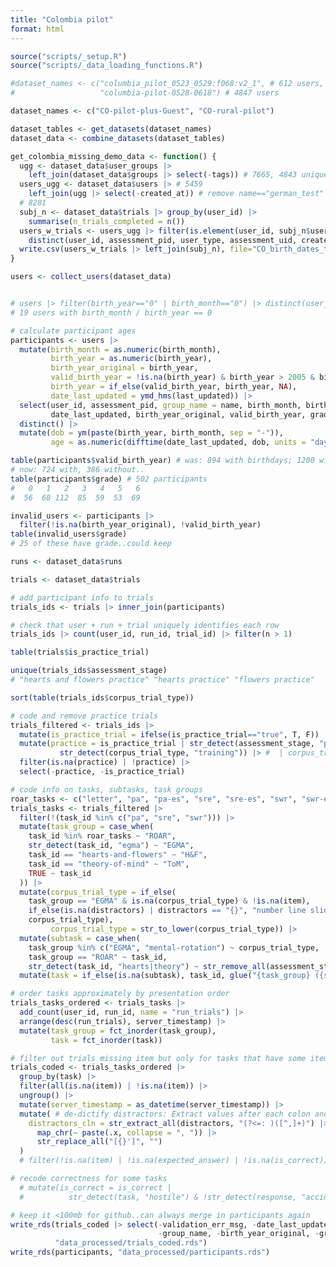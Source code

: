 ```yaml
---
title: "Colombia pilot"
format: html
---
```

  
```r
source("scripts/_setup.R")
source("scripts/_data_loading_functions.R")
```

```r
#dataset_names <- c("columbia_pilot_0523_0529:f068:v2_1", # 612 users, user_type="guest", assessment_uid non-null; only 209 with trials
#                   "columbia-pilot-0528-0618") # 4847 users

dataset_names <- c("CO-pilot-plus-Guest", "CO-rural-pilot")

dataset_tables <- get_datasets(dataset_names)
dataset_data <- combine_datasets(dataset_tables)
```

```r
get_colombia_missing_demo_data <- function() {
  ugg <- dataset_data$user_groups |> 
    left_join(dataset_data$groups |> select(-tags)) # 7665, 4843 unique user_id
  users_ugg <- dataset_data$users |> # 5459
    left_join(ugg |> select(-created_at)) # remove name=="german_test" and "german-test"
  # 8281
  subj_n <- dataset_data$trials |> group_by(user_id) |>
    summarise(n_trials_completed = n()) 
  users_w_trials <- users_ugg |> filter(is.element(user_id, subj_n$user_id)) |>
    distinct(user_id, assessment_pid, user_type, assessment_uid, created_at, last_updated, birth_year, birth_month, parent_id, teacher_id, name)
  write.csv(users_w_trials |> left_join(subj_n), file="CO_birth_dates_to_update.csv")
}

users <- collect_users(dataset_data)


# users |> filter(birth_year=="0" | birth_month=="0") |> distinct(user_id)
# 19 users with birth_month / birth_year == 0

# calculate participant ages
participants <- users |>
  mutate(birth_month = as.numeric(birth_month),
         birth_year = as.numeric(birth_year),
         birth_year_original = birth_year,
         valid_birth_year = !is.na(birth_year) & birth_year > 2005 & birth_year < 2023,
         birth_year = if_else(valid_birth_year, birth_year, NA),
         date_last_updated = ymd_hms(last_updated)) |>
  select(user_id, assessment_pid, group_name = name, birth_month, birth_year, # what about assessment_uid ?
         date_last_updated, birth_year_original, valid_birth_year, grade) |>
  distinct() |>
  mutate(dob = ym(paste(birth_year, birth_month, sep = "-")),
         age = as.numeric(difftime(date_last_updated, dob, units = "days")) / 365.25)

table(participants$valid_birth_year) # was: 894 with birthdays; 1200 without
# now: 724 with, 386 without..
table(participants$grade) # 502 participants
#   0   1   2   3   4   5   6 
#  56  68 112  85  59  53  69 

invalid_users <- participants |>
  filter(!is.na(birth_year_original), !valid_birth_year)
table(invalid_users$grade)
# 25 of these have grade..could keep
```

```r
runs <- dataset_data$runs
```

```r
trials <- dataset_data$trials

# add participant info to trials
trials_ids <- trials |> inner_join(participants)

# check that user + run + trial uniquely identifies each row
trials_ids |> count(user_id, run_id, trial_id) |> filter(n > 1)

table(trials$is_practice_trial)

unique(trials_ids$assessment_stage)
# "hearts and flowers practice" "hearts practice" "flowers practice"

sort(table(trials_ids$corpus_trial_type))

# code and remove practice trials
trials_filtered <- trials_ids |>
  mutate(is_practice_trial = ifelse(is_practice_trial=="true", T, F)) |>
  mutate(practice = is_practice_trial | str_detect(assessment_stage, "practice") |
           str_detect(corpus_trial_type, "training")) |> #  | corpus_trial_type=="practice"
  filter(is.na(practice) | !practice) |>
  select(-practice, -is_practice_trial)

# code info on tasks, subtasks, task groups
roar_tasks <- c("letter", "pa", "pa-es", "sre", "sre-es", "swr", "swr-es", "vocab")
trials_tasks <- trials_filtered |>
  filter(!(task_id %in% c("pa", "sre", "swr"))) |>
  mutate(task_group = case_when(
    task_id %in% roar_tasks ~ "ROAR",
    str_detect(task_id, "egma") ~ "EGMA",
    task_id == "hearts-and-flowers" ~ "H&F",
    task_id == "theory-of-mind" ~ "ToM",
    TRUE ~ task_id
  )) |>
  mutate(corpus_trial_type = if_else(
    task_group == "EGMA" & is.na(corpus_trial_type) & !is.na(item),
    if_else(is.na(distractors) | distractors == "{}", "number line slider", "number line 4afc"),
    corpus_trial_type),
         corpus_trial_type = str_to_lower(corpus_trial_type)) |>
  mutate(subtask = case_when(
    task_group %in% c("EGMA", "mental-rotation") ~ corpus_trial_type,
    task_group == "ROAR" ~ task_id,
    str_detect(task_id, "hearts|theory") ~ str_remove_all(assessment_stage, " stimulus"))) |>
  mutate(task = if_else(is.na(subtask), task_id, glue("{task_group} ({subtask})")))

# order tasks approximately by presentation order
trials_tasks_ordered <- trials_tasks |>
  add_count(user_id, run_id, name = "run_trials") |>
  arrange(desc(run_trials), server_timestamp) |>
  mutate(task_group = fct_inorder(task_group),
         task = fct_inorder(task))

# filter out trials missing item but only for tasks that have some items
trials_coded <- trials_tasks_ordered |>
  group_by(task) |>
  filter(all(is.na(item)) | !is.na(item)) |>
  ungroup() |>
  mutate(server_timestamp = as_datetime(server_timestamp)) |>
  mutate( # de-dictify distractors: Extract values after each colon and space, up to comma
    distractors_cln = str_extract_all(distractors, "(?<=: )([^,]+)") |>  
      map_chr(~ paste(.x, collapse = ", ")) |>
      str_replace_all("[{}']", "") 
  )
  # filter(!is.na(item) | !is.na(expected_answer) | !is.na(is_correct)) |>

# recode correctness for some tasks
  # mutate(is_correct = is_correct |
  #          str_detect(task, "hostile") & !str_detect(response, "accident"))

# keep it <100mb for github..can always merge in participants again
write_rds(trials_coded |> select(-validation_err_msg, -date_last_updated, 
                                 -group_name, -birth_year_original, -grade), 
          "data_processed/trials_coded.rds")
write_rds(participants, "data_processed/participants.rds")
```
